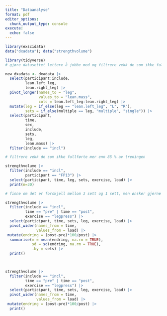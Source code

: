 ```yaml
---
title: "Dataanalyse"
format: pdf
editor_options: 
  chunk_output_type: console 
execute: 
  echo: false
---
```


```r

library(exscidata)
data("dxadata"); data("strengthvolume") 
```

```r

library(tidyverse) 
# gjøre datasettet lettere å jobbe med og filtrere vekk de som ikke fullførte mer enn 85 % av treningen 

new_dxadata <- dxadata |> 
  select(participant:include, 
         lean.left_leg, 
         lean.right_leg) |> 
  pivot_longer(names_to = "leg", 
               values_to = "lean.mass", 
               cols = lean.left_leg:lean.right_leg) |> 
  mutate(leg = if_else(leg == "lean.left_leg", "L", "R"), 
         sets = if_else(multiple == leg, "multiple", "single")) |> 
  select(participant, 
         time, 
         sex, 
         include, 
         sets, 
         leg, 
         lean.mass) |> 
  filter(include == "incl")

```

```r
# filtrere vekk de som ikke fullførte mer enn 85 % av treningen 

strengthvolume |> 
  filter(include == "incl", 
         participant == "FP13") |> 
  select(participant, time, leg, sets, exercise, load) |> 
  print(n=30)

```

```r
# finne om det er forskjell mellom 3 sett og 1 sett, men ønsker gjerne å ha within subjects analyser her

strengthvolume |> 
  filter(include == "incl", 
         time == "pre" | time == "post", 
         exercise == "legpress") |> 
  select(participant, time, sets, leg, exercise, load) |> 
  pivot_wider(names_from = time, 
              values_from = load) |> 
 mutate(endring = (post-pre)*100/post) |> 
  summarise(m = mean(endring, na.rm = TRUE), 
            sd = sd(endring, na.rm = TRUE),
            .by = sets) |>
  print() 

  
```

```r
strengthvolume |> 
  filter(include == "incl", 
         time == "pre" | time == "post", 
         exercise == "legpress") |> 
  select(participant, time, sets, leg, exercise, load) |> 
  pivot_wider(names_from = time, 
              values_from = load) |> 
 mutate(endring = (post-pre)*100/post) |> 
  print()
```


